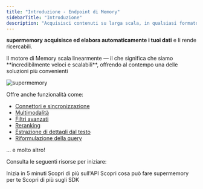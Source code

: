 ```yaml
---
title: "Introduzione - Endpoint di Memory"
sidebarTitle: "Introduzione"
description: "Acquisisci contenuti su larga scala, in qualsiasi formato."
---
```


**supermemory** **acquisisce ed elabora automaticamente i tuoi dati** e li rende ricercabili.

<Info>
  Il motore di Memory scala linearmente — il che significa che siamo **incredibilmente veloci e scalabili**, offrendo al contempo una delle soluzioni più convenienti
</Info>

![supermemory](/images/processing.png)

Offre anche funzionalità come:

* [Connettori e sincronizzazione](/it/memory-api/connectors/)
* [Multimodalità](/it/memory-api/features/auto-multi-modal)
* [Filtri avanzati](/it/memory-api/features/filtering)
* [Reranking](/it/memory-api/features/reranking)
* [Estrazione di dettagli dal testo](/it/memory-api/features/content-cleaner)
* [Riformulazione della query](/it/memory-api/features/query-rewriting)

... e molto altro!

Consulta le seguenti risorse per iniziare:

<CardGroup cols={2}>
  <Card title="Guida rapida" icon="zap" href="/it/memory-api/overview">
    Inizia in 5 minuti
  </Card>

  <Card title="Riferimento API" icon="unplug" href="/it/api-reference">
    Scopri di più sull&#39;API
  </Card>

  <Card title="Casi d'uso" icon="brain" href="/it/overview/use-cases">
    Scopri cosa può fare supermemory per te
  </Card>

  <Card title="SDK" icon="code" href="/it/memory-api/sdks/">
    Scopri di più sugli SDK
  </Card>
</CardGroup>